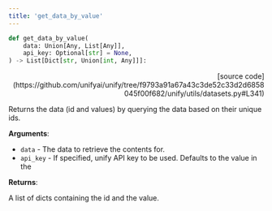 ```yaml
---
title: 'get_data_by_value'
---
```


```python
def get_data_by_value(
    data: Union[Any, List[Any]],
    api_key: Optional[str] = None,
) -> List[Dict[str, Union[int, Any]]]:
```

<p align="right">[source code](https://github.com/unifyai/unify/tree/f9793a91a67a43c3de52c33d2d6858045f00f682/unify/utils/datasets.py#L341)</p>

Returns the data (id and values) by querying the data based on their unique ids.

**Arguments**:

- `data` - The data to retrieve the contents for.
- `api_key` - If specified, unify API key to be used. Defaults to the value in the



**Returns**:

A list of dicts containing the id and the value.